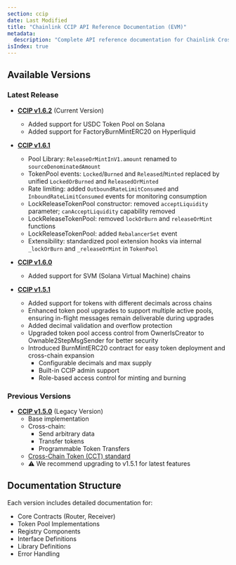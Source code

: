```yaml
---
section: ccip
date: Last Modified
title: "Chainlink CCIP API Reference Documentation (EVM)"
metadata:
  description: "Complete API reference documentation for Chainlink Cross-Chain Interoperability Protocol (CCIP) on EVM-based blockchains. Includes smart contracts, libraries, and interfaces for cross-chain messaging and token transfers."
isIndex: true
---
```



## Available Versions

### Latest Release

- **[CCIP v1.6.2](/ccip/api-reference/evm/v1.6.2)** (Current Version)
  - Added support for USDC Token Pool on Solana
  - Added support for FactoryBurnMintERC20 on Hyperliquid

- **[CCIP v1.6.1](/ccip/api-reference/evm/v1.6.1)**
  - Pool Library: `ReleaseOrMintInV1.amount` renamed to `sourceDenominatedAmount`
  - TokenPool events: `Locked`/`Burned` and `Released`/`Minted` replaced by unified `LockedOrBurned` and `ReleasedOrMinted`
  - Rate limiting: added `OutboundRateLimitConsumed` and `InboundRateLimitConsumed` events for monitoring consumption
  - LockReleaseTokenPool constructor: removed `acceptLiquidity` parameter; `canAcceptLiquidity` capability removed
  - LockReleaseTokenPool: removed `lockOrBurn` and `releaseOrMint` functions
  - LockReleaseTokenPool: added `RebalancerSet` event
  - Extensibility: standardized pool extension hooks via internal `_lockOrBurn` and `_releaseOrMint` in `TokenPool`

- **[CCIP v1.6.0](/ccip/api-reference/evm/v1.6.0)**
  - Added support for SVM (Solana Virtual Machine) chains

- **[CCIP v1.5.1](/ccip/api-reference/evm/v1.5.1)**
  - Added support for tokens with different decimals across chains
  - Enhanced token pool upgrades to support multiple active pools, ensuring in-flight messages remain deliverable during upgrades
  - Added decimal validation and overflow protection
  - Upgraded token pool access control from OwnerIsCreator to Ownable2StepMsgSender for better security
  - Introduced BurnMintERC20 contract for easy token deployment and cross-chain expansion
    - Configurable decimals and max supply
    - Built-in CCIP admin support
    - Role-based access control for minting and burning

### Previous Versions

- **[CCIP v1.5.0](/ccip/api-reference/evm/v1.5.0)** (Legacy Version)
  - Base implementation
  - Cross-chain:
    - Send arbitrary data
    - Transfer tokens
    - Programmable Token Transfers
  - [Cross-Chain Token (CCT) standard](/ccip/concepts/cross-chain-token/overview)
  - ⚠️ We recommend upgrading to v1.5.1 for latest features

## Documentation Structure

Each version includes detailed documentation for:

- Core Contracts (Router, Receiver)
- Token Pool Implementations
- Registry Components
- Interface Definitions
- Library Definitions
- Error Handling
